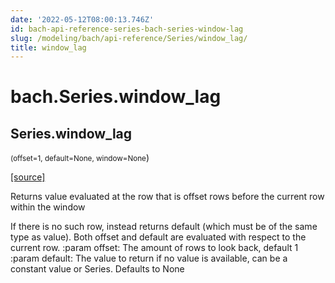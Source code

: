 ```yaml
---
date: '2022-05-12T08:00:13.746Z'
id: bach-api-reference-series-bach-series-window-lag
slug: /modeling/bach/api-reference/Series/window_lag/
title: window_lag
---
```


# bach.Series.window_lag

<div className="method">

## <span className="additional-name">Series.</span><span className="name">window_lag</span>

<small className="parameter-list">(<span className="parameter" id="offset">offset=1</span>, <span className="parameter" id="default">default=None</span>, <span className="parameter" id="window">window=None</span></small>)


&#8203;<span className="view-source">[[source]](https://github.com/objectiv/objectiv-analytics/blob/main/bach/bach/series/series.py)</span>

<div className="content">

Returns value evaluated at the row that is offset rows before the current row within the window

If there is no such row, instead returns default (which must be of the same type as value).
Both offset and default are evaluated with respect to the current row.
:param offset: The amount of rows to look back, default 1
:param default: The value to return if no value is available, can be a constant value or Series.
Defaults to None


</div>


</div>
